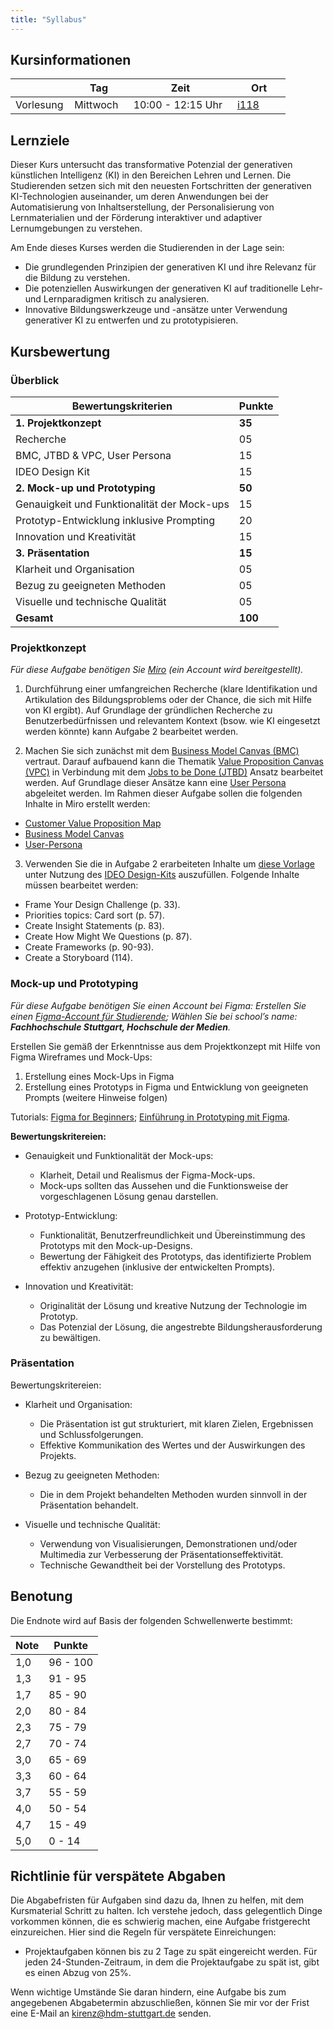 ```yaml
---
title: "Syllabus"
---
```


## Kursinformationen

|           | Tag       | Zeit              | Ort      |
|-----------|-----------|-------------------|----------|
| Vorlesung | Mittwoch  | 10:00 - 12:15 Uhr | [i118](https://horst.hdm-stuttgart.de/I118) |

## Lernziele

Dieser Kurs untersucht das transformative Potenzial der generativen künstlichen Intelligenz (KI) in den Bereichen Lehren und Lernen. Die Studierenden setzen sich mit den neuesten Fortschritten der generativen KI-Technologien auseinander, um deren Anwendungen bei der Automatisierung von Inhaltserstellung, der Personalisierung von Lernmaterialien und der Förderung interaktiver und adaptiver Lernumgebungen zu verstehen. 

Am Ende dieses Kurses werden die Studierenden in der Lage sein:

- Die grundlegenden Prinzipien der generativen KI und ihre Relevanz für die Bildung zu verstehen.
- Die potenziellen Auswirkungen der generativen KI auf traditionelle Lehr- und Lernparadigmen kritisch zu analysieren.
- Innovative Bildungswerkzeuge und -ansätze unter Verwendung generativer KI zu entwerfen und zu prototypisieren.

## Kursbewertung

### Überblick

| Bewertungskriterien                                   | Punkte |
|-------------------------------------------------------|--------|
| **1. Projektkonzept**                                  | **35** |
| Recherche                                              | 05     |
| BMC, JTBD & VPC, User Persona                          | 15     |
| IDEO Design Kit                                        | 15     |
| **2. Mock-up und Prototyping**                          | **50** |
| Genauigkeit und Funktionalität der Mock-ups            | 15     |
| Prototyp-Entwicklung inklusive Prompting               | 20     |
| Innovation und Kreativität                             | 15     |
| **3. Präsentation**                                     | **15** |
| Klarheit und Organisation                              | 05      |
| Bezug zu geeigneten Methoden                           | 05      |
| Visuelle und technische Qualität                       | 05      |
| **Gesamt**                                              | **100** |

### Projektkonzept 

*Für diese Aufgabe benötigen Sie [Miro](https://miro.com/de/) (ein Account wird bereitgestellt).*

1. Durchführung einer umfangreichen Recherche (klare Identifikation und Artikulation des Bildungsproblems oder der Chance, die sich mit Hilfe von KI ergibt). Auf Grundlage der gründlichen Recherche zu Benutzerbedürfnissen und relevantem Kontext (bsow. wie KI eingesetzt werden könnte) kann Aufgabe 2 bearbeitet werden.

2. Machen Sie sich zunächst mit dem [Business Model Canvas (BMC)](/docs/business-model-canvas.qmd) vertraut. Darauf aufbauend kann die Thematik [Value Proposition Canvas (VPC)](/docs/value-proposition.qmd) in Verbindung mit dem [Jobs to be Done (JTBD)](/docs/jobs-to-be-done.qmd) Ansatz bearbeitet werden. Auf Grundlage dieser Ansätze kann eine [User Persona](/docs/user-persona.qmd) abgeleitet werden. Im Rahmen dieser Aufgabe sollen die folgenden Inhalte in Miro erstellt werden:

  - [Customer Value Proposition Map](https://miro.com/miroverse/customer-value-proposition-map/)
  - [Business Model Canvas](https://miro.com/de/templates/business-model-canvas/)
  - [User-Persona](https://miro.com/templates/personas/)

3. Verwenden Sie die in Aufgabe 2 erarbeiteten Inhalte um [diese Vorlage](https://docs.google.com/document/d/1JK1IIW0h1MR4P9Z-29VpWISRz62Y7rA1cz8AQDTTqgs/edit?usp=sharing) unter Nutzung des [IDEO Design-Kits](https://www.designkit.org/resources/1.html) auszufüllen. Folgende Inhalte müssen bearbeitet werden:

  - Frame Your Design Challenge (p. 33).
  - Priorities topics: Card sort (p. 57).
  - Create Insight Statements (p. 83).
  - Create How Might We Questions (p. 87).
  - Create Frameworks (p. 90-93).
  - Create a Storyboard (114).

### Mock-up und Prototyping

*Für diese Aufgabe benötigen Sie einen Account bei Figma: Erstellen Sie einen [Figma-Account für Studierende](https://help.figma.com/hc/de/articles/360041061214-Bildungsstatus-verifizieren); Wählen Sie bei school's name: **Fachhochschule Stuttgart, Hochschule der Medien**.*

Erstellen Sie gemäß der Erkenntnisse aus dem Projektkonzept mit Hilfe von Figma Wireframes und Mock-Ups:

1. Erstellung eines Mock-Ups in Figma
2. Erstellung eines Prototyps in Figma und Entwicklung von geeigneten Prompts (weitere Hinweise folgen)

Tutorials: [Figma for Beginners](https://help.figma.com/hc/en-us/sections/23691657321239-Courses); [Einführung in Prototyping mit Figma](https://help.figma.com/hc/de/articles/360040314193-Einf%C3%BChrung-in-Prototyping-in-Figma).


**Bewertungskritereien:**

- Genauigkeit und Funktionalität der Mock-ups:

  - Klarheit, Detail und Realismus der Figma-Mock-ups.
  - Mock-ups sollten das Aussehen und die Funktionsweise der vorgeschlagenen Lösung genau darstellen.

- Prototyp-Entwicklung: 

  - Funktionalität, Benutzerfreundlichkeit und Übereinstimmung des Prototyps mit den Mock-up-Designs.
  - Bewertung der Fähigkeit des Prototyps, das identifizierte Problem effektiv anzugehen (inklusive der entwickelten Prompts).

- Innovation und Kreativität: 

  - Originalität der Lösung und kreative Nutzung der Technologie im Prototyp.
  - Das Potenzial der Lösung, die angestrebte Bildungsherausforderung zu bewältigen.

### Präsentation

Bewertungskritereien:

- Klarheit und Organisation:

  - Die Präsentation ist gut strukturiert, mit klaren Zielen, Ergebnissen und Schlussfolgerungen.
  - Effektive Kommunikation des Wertes und der Auswirkungen des Projekts.

- Bezug zu geeigneten Methoden:

  - Die in dem Projekt behandelten Methoden wurden sinnvoll in der Präsentation behandelt.

- Visuelle und technische Qualität: 

  - Verwendung von Visualisierungen, Demonstrationen und/oder Multimedia zur Verbesserung der Präsentationseffektivität.
  - Technische Gewandtheit bei der Vorstellung des Prototyps.


## Benotung

Die Endnote wird auf Basis der folgenden Schwellenwerte bestimmt:

| Note | Punkte |
|------|--------|
| 1,0  | 96 - 100 |
| 1,3  | 91 - 95  |
| 1,7  | 85 - 90  |
| 2,0  | 80 - 84  |
| 2,3  | 75 - 79  |
| 2,7  | 70 - 74  |
| 3,0  | 65 - 69  |
| 3,3  | 60 - 64  |
| 3,7  | 55 - 59  |
| 4,0  | 50 - 54  |
| 4,7  | 15 - 49  |
| 5,0  | 0 - 14   |

## Richtlinie für verspätete Abgaben

Die Abgabefristen für Aufgaben sind dazu da, Ihnen zu helfen, mit dem Kursmaterial Schritt zu halten. Ich verstehe jedoch, dass gelegentlich Dinge vorkommen können, die es schwierig machen, eine Aufgabe fristgerecht einzureichen. Hier sind die Regeln für verspätete Einreichungen:

- Projektaufgaben können bis zu 2 Tage zu spät eingereicht werden. Für jeden 24-Stunden-Zeitraum, in dem die Projektaufgabe zu spät ist, gibt es einen Abzug von 25%.

Wenn wichtige Umstände Sie daran hindern, eine Aufgabe bis zum angegebenen Abgabetermin abzuschließen, können Sie mir vor der Frist eine E-Mail an [kirenz@hdm-stuttgart.de](mailto:kirenz@hdm-stuttgart.de) senden.

